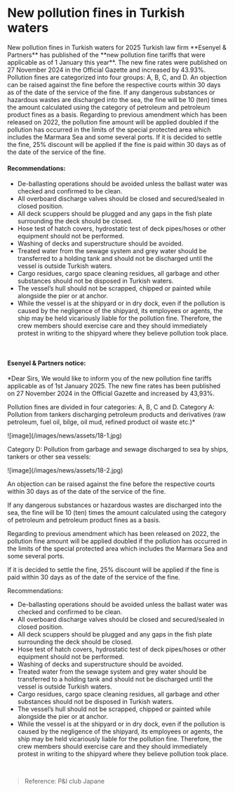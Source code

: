 # New pollution fines in Turkish waters

<div data-type='wrapper'>
New pollution fines in Turkish waters for 2025 Turkish law firm **Esenyel & Partners** has published of the **new pollution fine tariffs that were applicable as of 1 January this year**. The new fine rates were published on 27 November 2024 in the Official Gazette and increased by 43.93%. Pollution fines are categorized into four groups: A, B, C, and D. An objection can be raised against the fine before the respective courts within 30 days as of the date of the service of the fine. If any dangerous substances or hazardous wastes are discharged into the sea, the fine will be 10 (ten) times the amount calculated using the category of petroleum and petroleum product fines as a basis. Regarding to previous amendment which has been released on 2022, the pollution fine amount will be applied doubled if the pollution has occurred in the limits of the special protected area which includes the Marmara Sea and some several ports. If it is decided to settle the fine, 25% discount will be applied if the fine is paid within 30 days as of the date of the service of the fine.

#### **Recommendations:**
 - De-ballasting operations should be avoided unless the ballast water was checked and confirmed to be clean. 
 - All overboard discharge valves should be closed and secured/sealed in closed position.
 - All deck scuppers should be plugged and any gaps in the fish plate surrounding the deck should be closed.
 - Hose test of hatch covers, hydrostatic test of deck pipes/hoses or other equipment should not be performed. 
 - Washing of decks and superstructure should be avoided. 
 - Treated water from the sewage system and grey water should be transferred to a holding tank and should not be discharged until the vessel is outside Turkish waters. 
 - Cargo residues, cargo space cleaning residues, all garbage and other substances should not be disposed in Turkish waters. 
 - The vessel’s hull should not be scrapped, chipped or painted while alongside the pier or at anchor.
 - While the vessel is at the shipyard or in dry dock, even if the pollution is caused by the negligence of the shipyard, its employees or agents, the ship may be held vicariously liable for the pollution fine. Therefore, the crew members should exercise care and they should immediately protest in writing to the shipyard where they believe pollution took place.
<br/>

#### **Esenyel & Partners notice:**

*Dear Sirs, We would like to inform you of the new pollution fine tariffs applicable as of 1st January 2025. The new fine rates has been published on 27 November 2024 in the Official Gazette and increased by 43,93%.

Pollution fines are divided in four categories: A, B, C and D. Category A: Pollution from tankers discharging petroleum products and derivatives (raw petroleum, fuel oil, bilge, oil mud, refined product oil waste etc.)*

<div image-type='s'>
![image](/images/news/assets/18-1.jpg)
</div>

Category D: Pollution from garbage and sewage discharged to sea by ships, tankers or other sea vessels:

<div image-type='s'>
![image](/images/news/assets/18-2.jpg)
</div>

An objection can be raised against the fine before the respective courts within 30 days as of the date of the service of the fine.

If any dangerous substances or hazardous wastes are discharged into the sea, the fine will be 10 (ten) times the amount calculated using the category of petroleum and petroleum product fines as a basis.

Regarding to previous amendment which has been released on 2022, the pollution fine amount will be applied doubled if the pollution has occurred in the limits of the special protected area which includes the Marmara Sea and some several ports.

If it is decided to settle the fine, 25% discount will be applied if the fine is paid within 30 days as of the date of the service of the fine.

Recommendations:
 - De-ballasting operations should be avoided unless the ballast water was checked and confirmed to be clean.
 - All overboard discharge valves should be closed and secured/sealed in closed position.
 - All deck scuppers should be plugged and any gaps in the fish plate surrounding the deck should be closed.
 - Hose test of hatch covers, hydrostatic test of deck pipes/hoses or other equipment should not be performed.
 - Washing of decks and superstructure should be avoided.
 - Treated water from the sewage system and grey water should be transferred to a holding tank and should not be discharged until the vessel is outside Turkish waters.
 - Cargo residues, cargo space cleaning residues, all garbage and other substances should not be disposed in Turkish waters.
 - The vessel’s hull should not be scrapped, chipped or painted while alongside the pier or at anchor.
 - While the vessel is at the shipyard or in dry dock, even if the pollution is caused by the negligence of the shipyard, its employees or agents, the ship may be held vicariously liable for the pollution fine. Therefore, the crew members should exercise care and they should immediately protest in writing to the shipyard where they believe pollution took place.
<br/>

> Reference: P&I club Japane
</div>